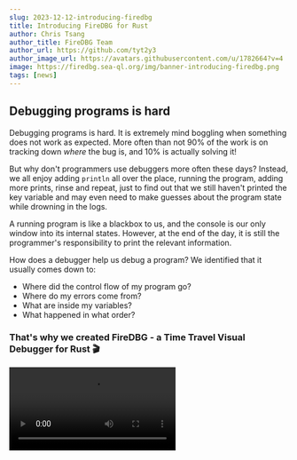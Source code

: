 ```yaml
---
slug: 2023-12-12-introducing-firedbg
title: Introducing FireDBG for Rust
author: Chris Tsang
author_title: FireDBG Team
author_url: https://github.com/tyt2y3
author_image_url: https://avatars.githubusercontent.com/u/1782664?v=4
image: https://firedbg.sea-ql.org/img/banner-introducing-firedbg.png
tags: [news]
---
```



## Debugging programs is hard

Debugging programs is hard. It is extremely mind boggling when something does not work as expected. More often than not 90% of the work is on tracking down *where* the bug is, and 10% is actually solving it!

But why don't programmers use debuggers more often these days? Instead, we all enjoy adding `println` all over the place, running the program, adding more prints, rinse and repeat, just to find out that we still haven't printed the key variable and may even need to make guesses about the program state while drowning in the logs.

A running program is like a blackbox to us, and the console is our only window into its internal states. However, at the end of the day, it is still the programmer's responsibility to print the relevant information.

How does a debugger help us debug a program? We identified that it usually comes down to:

+ Where did the control flow of my program go?
+ Where do my errors come from?
+ What are inside my variables?
+ What happened in what order?

### That's why we created FireDBG - a Time Travel Visual Debugger for Rust 🎬

<Video src="/img/quicksort-mac-light.mp4" />

## Time travel debugging

According to Wikipedia, time travel debugging is the process of stepping back in time through source code to understand what is happening during execution of a computer program. Unlike "traditional" debuggers which can only step forward, time travel debuggers allow us to step backward and see the cause and effects.

Time travel debuggers exist[^1], and they usually work by recording data on the instruction level. But that would result in a gigantic amount of data, so now the question is: how do we make sense of this data and *navigate through time* effectively?

## Call tree - the trail across the forest

Let's take a look at the following call tree for an implementation of quicksort:

```rust
pub fn run<T: PartialOrd>(arr: &mut [T]) {
    let len = arr.len();
    quick_sort(arr, 0, (len - 1) as isize);
}

fn quick_sort<T: PartialOrd>(arr: &mut [T], low: isize, high: isize) {
    if low < high {
        let p = partition(arr, low, high);
        quick_sort(arr, low, p - 1);
        quick_sort(arr, p + 1, high);
    }
}

fn partition<T: PartialOrd>(arr: &mut [T], low: isize, high: isize) -> isize {
    let pivot = high as usize;
    let mut store_index = low - 1;
    let mut last_index = high;

    loop {
        store_index += 1;
        while arr[store_index as usize] < arr[pivot] {
            store_index += 1;
        }
        last_index -= 1;
        while last_index >= 0 && arr[last_index as usize] > arr[pivot] {
            last_index -= 1;
        }
        if store_index >= last_index {
            break;
        } else {
            arr.swap(store_index as usize, last_index as usize);
        }
    }
    arr.swap(store_index as usize, pivot as usize);
    store_index
}
```

<Image src="/img/quicksort-light.png">
    FireDBG screenshot for an <a href="https://github.com/SeaQL/FireDBG.Rust.Testbench/tree/main/quicksort">implementation of quicksort</a>
</Image>


If you instantly get it, you can skip this section! If not, let's go through it step by step:

> "A call tree is all the state transitions of a program's call stack laid out on a 2D plane, organized in form of a tree"

Every time a function call is made, we create a child node; when the function returns, we go back to the parent node. So subsequent function calls become sibling nodes.

<Video src="/img/calltree-light.mp4" />

<p></p>

At any given node, traversing up to the root node gives us a chain - which is the call stack.
We have two notations, `-->--` for function calls; `--<->--` for function calls with return values.
We assign a unique frame ID to each node and this is the time sequence used in the timebar.

## Call tree visualization and algorithms

FireDBG is built around the call tree. You may ask, wouldn't this call tree become very large? Yes, that's why we spent enormous effort into linearizing everything. We developed a streaming file format to process the data in real time, and figured out a layout algorithm that can render infinite trees.

What's so interesting about call trees? Their shapes reveal a lot about the properties of algorithms. To illustrate, here's a side-by-side comparison of quicksort and mergesort, and we can see that quicksort yields a deeper tree than mergesort[^2]. So quicksort is using more stack memory[^3] than mergesort, which makes sense because mergesort uses some memory on the heap!

Since both are binary trees, they are not tail-call optimizable. And since both algorithms claim to be of `O(n log n)`, statistically only one of the two branches should grow deeper. There are a lot more to observe and I have been drawing this on paper by hand for many years.

<Image src="/img/quicksort-vs-mergesort-light.png">
    Comparing <a href="https://github.com/SeaQL/FireDBG.Rust.Testbench/tree/main/quicksort">quicksort</a> and <a href="https://github.com/SeaQL/FireDBG.Rust.Testbench/tree/main/mergesort">mergesort</a> side by side with the same input
</Image>

## Tracing errors - the error path

This might be a Rust specific problem: Rust don't have exceptions. Instead, Rust uses a `Result` system coupled with the ergonmic `?` operator to effectively signal and handle errors. This has both pros and cons - the good thing is that errors propagate back to the parent along the exact same path the function is being called, which is deterministic and predictable. The bad thing is, when you finally `unwrap` an error and decide to panic, the context of the error has long been lost.

This echos our second question: where do my errors come from? Consider the following toy program, where we get to roll some dice and each time we could be rolling one, two or three dice. Once in a while, throwing a die can cause an error. This is deliberately randomized, so there is no way to statically analyze where the error might come from - such is life!

```rust
fn roll(i: i32) -> Result<(), ()> {
    let (a, b, c) = (dice(i), dice(i), dice(i)); a?; b?; c?;
    if fire::dbg!(fastrand::u32(0..4)) == 0 {
        roll(i - 1)
    } else {
        throw(i - 1)
    }
}

fn throw(i: i32) -> Result<(), ()> {
    match fire::dbg!(fastrand::i32(1..=3)) {
        1 => { let a = dice(i); a?; }
        2 => { let (a, b) = (dice(i), dice(i)); a?; b?; }
        3 => { let (a, b, c) = (dice(i), dice(i), dice(i)); a?; b?; c?; }
        _ => unreachable!(),
    }
    if fire::dbg!(fastrand::bool()) {
        roll(i - 1)
    } else {
        throw(i - 1)
    }
}

fn dice(i: i32) -> Result<(), ()> {
    if fire::dbg!(fastrand::i32(0..i)) == 0 { Err(()) } else { Ok(()) }
}

fn main() {
    roll(25).unwrap();
}
```

FireDBG captures all functions' return values and so is able to locate where the error originated from and how it propagated up! Here is the rendered call tree of this `roll_dice` program, where FireDBG is able to highlight the error path up until the point of panic, which is conveniently marked by `!`:

<Image src="/img/roll_dice-light.png">
    A screenshot of the <a href="https://github.com/SeaQL/FireDBG.Rust.Testbench/tree/main/roll_dice"><code>roll_dice</code></a> call tree
</Image>

## Collecting parameters and return values

As you have seen in the above screenshots, FireDBG captures all functions' parameters and return values. Capturing parameters is the easy part, because it's a basic feature of any debuggers[^4]. But capturing return values is a little intricate. The current implementation is: we set a breakpoint at every `ret` instruction and capture the return value at that *particular* point in time. The next instruction will immediately jump back to the parent function, which may overwrite the value.

Let's talk about ABI. There are different call conventions and Rust is particularly flexible in whether a value is returned via stack or register. In some cases complex data can be packed into one register, because Rust can return complex types like tuples and unions[^5]. We tried super hard, but return value capture is still a hit-or-miss, but some visibility is better than no visibility!

<Image src="/img/quicksort-partition-light.png">
    Inspecting the parameters and return value of the <code>partition</code> function
</Image>

## A type system for the Rust type system

We rely on lldb's awesome `SBType` API to parse Rust's debug symbols, and capture variables' values in binary forms - not all things are printable, in particular, pointers (references) and containers. We have to reference the memory locations to get their values. This becomes non-trivial if the references form a diamond or worse, cycles[^6].

For pointers, our brilliant intern[^7] has a great idea - capture and store the pointees as context for each variable and dereference those pointers on replay. Each memory address will only be serialized once, but can be copied many times on deserialization.

As such, we were able to construct a type system that can [represent Rust values](https://github.com/SeaQL/FireDBG.for.Rust/blob/main/protocol/src/value.rs), which are serialized as binary data. We can then visualize them beautifully!

<Image src="/img/car-light.png">
    The <a href="https://github.com/SeaQL/FireDBG.for.Rust/blob/main/debugger/testcases/object.rs"><code>Car</code> data structure</a> with visualization; left panel: Rust definition
</Image>

For containers, it is more murky. For vectors, we can simply read a blob of memory from the heap, because the items are contiguous. But ... how about hash maps? Luckily, in Rust, the standard library's hashmap is a [flat hashmap](https://github.com/rust-lang/hashbrown), which means items are densely packed, although not contiguous. So with some [memory fiddling](https://github.com/tyt2y3/frozen-hashbrown), we are able to capture the contents of hashmaps!

Note that in the screenshot below, the hash key is `&str`, which means after extracting the hash keys from the hash map, we have to dereference the pointers to retrieve the string content.

<Image src="/img/hashmap-light.png">
    Left panel: captured hashmap; middle panel: rendered hashmap; right panel: raw representation of a hashmap
</Image>

## A new lens into our code

Visualization is a new lens into our code. Above are just a few simple examples, and FireDBG opens the door to domain-specific visualizations that are meaningful to us. Below are a few more examples:

<Image src="/img/sudoku-light.png">
    A <a href="https://github.com/SeaQL/FireDBG.Rust.Testbench/tree/main/sudoku">Sudoku solver</a>
</Image>

<Image src="/img/tokenizer-light.png">
    A <a href="https://github.com/SeaQL/sea-query/blob/master/src/token.rs">SQL tokenizer</a>
</Image>

<Image src="/img/bubble-code-light.png">
    My personal favourite - <a href="https://github.com/SeaQL/FireDBG.Rust.Testbench/tree/main/bubble-code">symbolic recognition</a>
</Image>

## I want to debug *my code* - not system libraries!

We tried our best to boost the signal-to-noise ratio. Instead of `alloc::sync::Arc { core::ptr::non_null::NonNull { alloc::sync::ArcInner { strong: core::sync::atomic::AtomicUsize { .. }, weak: core::sync::atomic::AtomicUsize { .. }, data: pointer::Object { .. } } } }`, we try to prettify standard library types like `Arc` as `RefCounted { strong: 1usize, weak: 1usize, value: pointer::Object { .. } }`.

FireDBG only traces user code - not standard library, not vendor libraries - only the code inside the specific crate you are currently programming. Which means the call tree will only contain functions you wrote. No implementation details like `<I as alloc::vec::in_place_collect::SpecInPlaceCollect<T,I>>::collect_in_place`.

Which also means that the overhead of program tracing is confined - even with a very complex program, the subset of user code that we want to trace would only be a fraction of the program binary.

## Multi-threaded programming 🎬

<Video src="/img/timeline-mac-light.mp4" />

Rust's slogan is "Fearless Concurrency", so how do we debug multi-threaded Rust programs? It's possible to pause and step through a multi-threaded program, but doing so manually would affect the timing and synchronization of other threads.

FireDBG can track multiple threads and keep them running as smoothly as possible, allowing us to observe how multiple threads work together. It's a proof-of-concept, but let's take a look at a small Rust program that spawns multiple worker threads to perform matrix computation:

```rust
fn inverse(m: &Matrix<D, D>) -> Option<Matrix<D, D>> {
    fire::dbg!("return", Matrix::inv(m))
}

fn runner(receiver: Receiver<Matrix<D, D>>, sender: Sender<(Matrix<D, D>, Option<Matrix<D, D>>)>) {
    while let Ok(m) = receiver.recv() {
        // send back the input with solution
        let mm = inverse(&m);
        sender.send((m, mm)).unwrap();
    }
}

fn main() {
    let (result, collector) = channel();
    let mut senders = Vec::new();
    for _ in 0..THREADS {
        // spawn worker threads
        let (sender, receiver) = channel();
        senders.push(sender);
        let result = result.clone();
        std::thread::spawn(move || runner(receiver, result));
    }

    for c in 0..ITEMS {
        // spmc; fan out
        let m = Matrix::<D, D>::random();
        senders[c % THREADS].send(m).unwrap();
    }

    for _ in 0..ITEMS {
        // mpsc; consolidate
        let (m, mm) = collector.recv().unwrap();
        println!("Source  = {m:?}");
        println!("Inverse = {mm:?}");
    }
}
```

<Image src="/img/multi-thread-light.png">
    Top panel: a matrix and its inverse computed by a worker thread; bottom panel: timeline showing events across all threads within a specific time window
</Image>

## The vision

What you see today is an MVP of FireDBG. It may be slow and buggy, and notably, async Rust support is still a work-in-progress. But it outlines the vision I have for what a debugger could be and how it can level up our debugging experience. I still have a dozen of visualization ideas: channels, mutexes, arc/rc graph, async timeline, etc.

We aim to bring FireDBG to other programming languages and engineering domains. Our ultimate goal is to improve the debugging experience for all developers!

## Let's work together!

### Call for stargazers

Please star our [GitHub repo](https://github.com/SeaQL/FireDBG.for.Rust)! Your support is vital. Even if you are not a Rust developer, let us know your thoughts too.

### Call for early adopters

If you think your use case can be drastically improved by having a visual debugger, let's collaborate and shape the product together[^8].

### Call for co-founder

I am looking for a co-founder. If you are like me, deeply passionate about developer experience and willing to commit to this idea, let's team up and embark on a journey to transform software engineering. You can find my profile on [YC Co-Founder Matching](https://www.startupschool.org/cofounder-matching/candidate/hy22iDvPx)[^9].

## Acknowledgement

Many great software inspired me, but two of them is worth mentioning: [Firebug](https://getfirebug.com/index.html) and [Flame Graph](https://www.brendangregg.com/flamegraphs.html). Firebug changed web development forever, and is the predecessor to the awesome browser developer tools we enjoy today.

Flame Graph is the classic example of how a simple but powerful idea became ubiquitous, and it really demonstrates the magic of visualization. Good visualization enlightens our brains.

A huge thanks to the [CodeLLDB](https://github.com/vadimcn/codelldb) project, which powers FireDBG's lldb driver. In case you're wondering, FireDBG uses both [SeaORM](https://github.com/SeaQL/sea-orm) and [SeaStreamer](https://github.com/SeaQL/sea-streamer) under the hood. And of course none of this could be possible without the Rust programming language and the awesome Rust community!

[^1]: [WinDBG](https://learn.microsoft.com/en-us/windows-hardware/drivers/debuggercmds/windbg-overview), [rr](https://rr-project.org/)
[^2]: Probably because of bad pivot selection
[^3]: A deep call stack could harm performance or at least pose a risk of overflow
[^4]: Except not really, in some cases the function prologue is wrong
[^5]: A future blog post will be published to explain the intricacies
[^6]: Although normal, safe Rust programs should not have reference cycles
[^7]: Who would rather not be named
[^8]: Feel free to reach us via GitHub or email
[^9]: Please do not DM me; let's connect on the platform